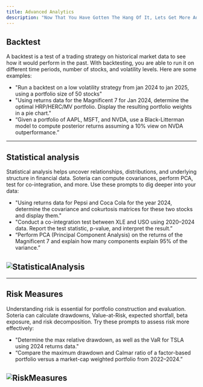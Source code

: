 ```yaml
---
title: Advanced Analytics
description: "Now That You Have Gotten The Hang Of It, Lets Get More Advanced"
---
```


## Backtest

A backtest is a test of a trading strategy on historical market data to see how it would perform in the past.
With backtesting, you are able to run it on different time periods, number of stocks, and volatility levels. Here are some examples:

- "Run a backtest on a low volatility strategy from jan 2024 to jan 2025, using a portfolio size of 50 stocks"
- "Using returns data for the Magnificent 7 for Jan 2024, determine the optimal HRP/HERC/MV portfolio. Display the resulting portfolio weights in a pie chart."
- “Given a portfolio of AAPL, MSFT, and NVDA, use a Black-Litterman model to compute posterior returns assuming a 10% view on NVDA outperformance.”

---

## Statistical analysis

Statistical analysis helps uncover relationships, distributions, and underlying structure in financial data. Soteria can compute covariances, perform PCA, test for co-integration, and more.
Use these prompts to dig deeper into your data:

- "Using returns data for Pepsi and Coca Cola for the year 2024, determine the covariance and cokurtosis matrices for these two stocks and display them."
- "Conduct a co-integration test between XLE and USO using 2020–2024 data. Report the test statistic, p-value, and interpret the result.”
- “Perform PCA (Principal Component Analysis) on the returns of the Magnificent 7 and explain how many components explain 95% of the variance.”

## ![StatisticalAnalysis](../Images/StatisticalAnalysis.png)

---

## Risk Measures

Understanding risk is essential for portfolio construction and evaluation. Soteria can calculate drawdowns, Value-at-Risk, expected shortfall, beta exposure, and risk decomposition.
Try these prompts to assess risk more effectively:

- "Determine the max relative drawdown, as well as the VaR for TSLA using 2024 returns data."
- “Compare the maximum drawdown and Calmar ratio of a factor-based portfolio versus a market-cap weighted portfolio from 2022–2024.”

## ![RiskMeasures](../Images/RiskMeasures.png)
